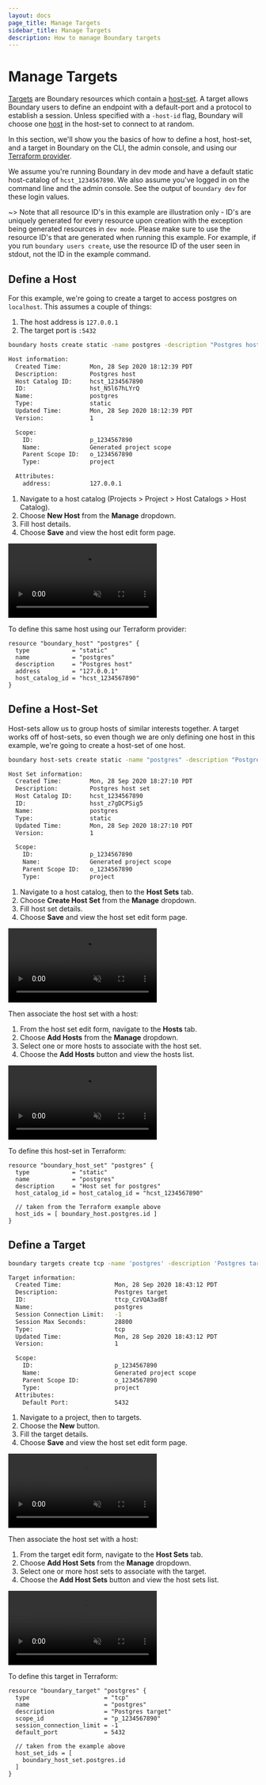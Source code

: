 ```yaml
---
layout: docs
page_title: Manage Targets
sidebar_title: Manage Targets
description: How to manage Boundary targets
---
```


# Manage Targets

[Targets](/docs/concepts/domain-model/targets) are Boundary resources which contain a [host-set](/docs/concepts/domain-model/host-sets). A target allows Boundary users to define an endpoint with a default-port and a protocol to establish a session. Unless specified with a `-host-id` flag, Boundary will choose one [host](/docs/concepts/domain-model/hosts) in the host-set to connect to at random.

In this section, we'll show you the basics of how to define a host, host-set, and a target in Boundary on the CLI, the admin console, and using our [Terraform provider](https://github.com/hashicorp/terraform-provider-boundary).

We assume you're running Boundary in dev mode and have a default static host-catalog of `hcst_1234567890`. We also assume you've logged in on the command line and the admin console. See the output of `boundary dev` for these login values.

~> Note that all resource ID's in this example are illustration only - ID's are uniquely generated for every resource upon creation with the exception being
generated resources in `dev mode`. Please make sure to use the resource ID's that are generated when running this example. For example, if you run
`boundary users create`, use the resource ID of the user seen in stdout, not the ID in the example command.

## Define a Host

For this example, we're going to create a target to access postgres on `localhost`. This assumes a couple of things:

1. The host address is `127.0.0.1`
2. The target port is `:5432`

<Tabs>
<Tab heading="CLI">


```bash
boundary hosts create static -name postgres -description "Postgres host" -address "127.0.0.1" -host-catalog-id "hcst_1234567890"

Host information:
  Created Time:        Mon, 28 Sep 2020 18:12:39 PDT
  Description:         Postgres host
  Host Catalog ID:     hcst_1234567890
  ID:                  hst_N5l67hLYrQ
  Name:                postgres
  Type:                static
  Updated Time:        Mon, 28 Sep 2020 18:12:39 PDT
  Version:             1

  Scope:
    ID:                p_1234567890
    Name:              Generated project scope
    Parent Scope ID:   o_1234567890
    Type:              project

  Attributes:
    address:           127.0.0.1
```

</Tab>
<Tab heading="Admin Console">


1. Navigate to a host catalog (Projects > Project > Host Catalogs > Host Catalog).
1. Choose **New Host** from the **Manage** dropdown.
1. Fill host details.
1. Choose **Save** and view the host edit form page.

<video muted playsInline autoPlay loop class="boundary-clickthrough-video">
  <source
    type="video/mp4"
    src="https://www.datocms-assets.com/2885/1602267180-boundary-clickthrough-manage-targets-create-host.mp4"
  />
</video>

</Tab>
<Tab heading="Terraform">


To define this same host using our Terraform provider:

```hcl
resource "boundary_host" "postgres" {
  type            = "static"
  name            = "postgres"
  description     = "Postgres host"
  address         = "127.0.0.1"
  host_catalog_id = "hcst_1234567890"
}
```

</Tab>
</Tabs>


## Define a Host-Set

Host-sets allow us to group hosts of similar interests together. A target works off of host-sets, so even though we are only defining one host in this example, we're going to create a host-set of one host.

<Tabs>
<Tab heading="CLI">


```bash
boundary host-sets create static -name "postgres" -description "Postgres host set" -host-catalog-id hcst_1234567890

Host Set information:
  Created Time:        Mon, 28 Sep 2020 18:27:10 PDT
  Description:         Postgres host set
  Host Catalog ID:     hcst_1234567890
  ID:                  hsst_z7gDCPSig5
  Name:                postgres
  Type:                static
  Updated Time:        Mon, 28 Sep 2020 18:27:10 PDT
  Version:             1

  Scope:
    ID:                p_1234567890
    Name:              Generated project scope
    Parent Scope ID:   o_1234567890
    Type:              project
```

</Tab>
<Tab heading="Admin Console">


1. Navigate to a host catalog, then to the **Host Sets** tab.
1. Choose **Create Host Set** from the **Manage** dropdown.
1. Fill host set details.
1. Choose **Save** and view the host set edit form page.

<video muted playsInline autoPlay loop class="boundary-clickthrough-video">
  <source
    type="video/mp4"
    src="https://www.datocms-assets.com/2885/1602267118-boundary-clickthrough-manage-targets-create-host-set.mp4"
  />
</video>

Then associate the host set with a host:

1. From the host set edit form, navigate to the **Hosts** tab.
1. Choose **Add Hosts** from the **Manage** dropdown.
1. Select one or more hosts to associate with the host set.
1. Choose the **Add Hosts** button and view the hosts list.

<video muted playsInline autoPlay loop class="boundary-clickthrough-video">
  <source
    type="video/mp4"
    src="https://www.datocms-assets.com/2885/1602261013-boundary-clickthrough-manage-targets-assign-host-to-host-set.mp4"
  />
</video>

</Tab>
<Tab heading="Terraform">


To define this host-set in Terraform:

```hcl
resource "boundary_host_set" "postgres" {
  type            = "static"
  name            = "postgres"
  description     = "Host set for postgres"
  host_catalog_id = host_catalog_id = "hcst_1234567890"

  // taken from the Terraform example above
  host_ids = [ boundary_host.postgres.id ]
}
```

</Tab>
</Tabs>


## Define a Target

<Tabs>
<Tab heading="CLI">


```bash
boundary targets create tcp -name 'postgres' -description 'Postgres target' -default-port 5432 -scope-id p_1234567890 -session-connection-limit '-1'

Target information:
  Created Time:               Mon, 28 Sep 2020 18:43:12 PDT
  Description:                Postgres target
  ID:                         ttcp_CzVQA3adBf
  Name:                       postgres
  Session Connection Limit:   -1
  Session Max Seconds:        28800
  Type:                       tcp
  Updated Time:               Mon, 28 Sep 2020 18:43:12 PDT
  Version:                    1

  Scope:
    ID:                       p_1234567890
    Name:                     Generated project scope
    Parent Scope ID:          o_1234567890
    Type:                     project
  Attributes:
    Default Port:             5432
```

</Tab>
<Tab heading="Admin Console">


1. Navigate to a project, then to targets.
1. Choose the **New** button.
1. Fill the target details.
1. Choose **Save** and view the host set edit form page.

<video muted playsInline autoPlay loop class="boundary-clickthrough-video">
  <source
    type="video/mp4"
    src="https://www.datocms-assets.com/2885/1602261018-boundary-clickthrough-manage-targets-create-target.mp4"
  />
</video>

Then associate the host set with a host:

1. From the target edit form, navigate to the **Host Sets** tab.
1. Choose **Add Host Sets** from the **Manage** dropdown.
1. Select one or more host sets to associate with the target.
1. Choose the **Add Host Sets** button and view the host sets list.

<video muted playsInline autoPlay loop class="boundary-clickthrough-video">
  <source
    type="video/mp4"
    src="https://www.datocms-assets.com/2885/1602261011-boundary-clickthrough-manage-targets-assign-host-set-to-target.mp4"
  />
</video>

</Tab>
<Tab heading="Terraform">


To define this target in Terraform:

```hcl
resource "boundary_target" "postgres" {
  type                     = "tcp"
  name                     = "postgres"
  description              = "Postgres target"
  scope_id                 = "p_1234567890"
  session_connection_limit = -1
  default_port             = 5432

  // taken from the example above
  host_set_ids = [
    boundary_host_set.postgres.id
  ]
}
```

</Tab>
</Tabs>

